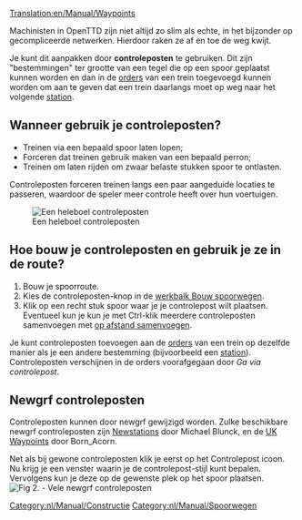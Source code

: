 [[Translation:en/Manual/Waypoints]]

Machinisten in OpenTTD zijn niet altijd zo slim als echte, in het bijzonder op gecompliceerde netwerken. Hierdoor raken ze af en toe de weg kwijt.

Je kunt dit aanpakken door '''controleposten''' te gebruiken. Dit zijn "bestemmingen" ter grootte van een tegel die op een spoor geplaatst kunnen worden en dan in de [[nl/Manual/Orders|orders]] van een trein toegevoegd kunnen worden om aan te geven dat een trein daarlangs moet op weg naar het volgende [[nl/Manual/Spoorwegstation|station]].

== Wanneer gebruik je controleposten? ==

* Treinen via een bepaald spoor laten lopen;
* Forceren dat treinen gebruik maken van een bepaald perron;
* Treinen om laten rijden om zwaar belaste stukken spoor te ontlasten.

Controleposten forceren treinen langs een paar aangeduide locaties te passeren, waardoor de speler meer controle heeft over hun voertuigen.

[[File:en/Manual/Checkpoints.png|center|frame|Een heleboel controleposten]]

== Hoe bouw je controleposten en gebruik je ze in de route? ==

# Bouw je spoorroute.
# Kies de controleposten-knop in de [[nl/Manual/Spoorwegconstructies#de-werkbalk-bouw-spoorwegen|werkbalk Bouw spoorwegen]].
# Klik op een recht stuk spoor waar je je controlepost wilt plaatsen. Eventueel kun je kun je met Ctrl-klik meerdere controleposten samenvoegen met [[nl/Archive/Manual/Settings/Op afstand samengevoegde stations|op afstand samenvoegen]].

Je kunt controleposten toevoegen aan de [[nl/Manual/Orders|orders]] van een trein op dezelfde manier als je een andere bestemming (bijvoorbeeld een [[nl/Manual/Spoorwegstation|station]]). Controleposten verschijnen in de orders voorafgegaan door ''Ga via controlepost''.

== Newgrf controleposten ==

Controleposten kunnen door newgrf gewijzigd worden. Zulke beschikbare newgrf controleposten zijn [http://grfcrawler.tt-forums.net/details.php?do=details&id=13 Newstations] door Michael Blunck, en de [http://grfcrawler.tt-forums.net/details.php?do=details&id=104 UK Waypoints] door Born_Acorn.

Net als bij gewone controleposten klik je eerst op het Controlepost icoon. Nu krijg je een venster waarin je de controlepost-stijl kunt bepalen. Vervolgens kun je deze op de gewenste plek op het spoor plaatsen.
[[File:en/Manual/Newgrfwayp.png|center|frame|Fig 2. - Vele newgrf controleposten]]

[[Category:nl/Manual/Constructie]]
[[Category:nl/Manual/Spoorwegen]]